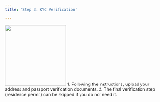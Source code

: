 ```yaml
---
title: 'Step 3. KYC Verification'

---
```

<img height="200" src="https://i.imgur.com/1Hinlna.jpeg" />
1. Following the instructions, upload your address and passport verification documents.
2. The final verification step (residence permit) can be skipped if you do not need it.